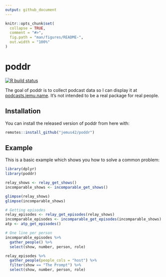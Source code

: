 ```yaml
---
output: github_document
---
```


<!-- README.md is generated from README.Rmd. Please edit that file -->

```r
knitr::opts_chunk$set(
  collapse = TRUE,
  comment = "#>",
  fig.path = "man/figures/README-",
  out.width = "100%"
)
```

# poddr

<!-- badges: start -->
[![R build status](https://github.com/jemus42/poddr/workflows/R-CMD-check/badge.svg)](https://github.com/jemus42/poddr/actions)
<!-- badges: end -->

The goal of poddr is to collect podcast data so I can display it at [podcasts.jemu.name](https://podcasts.jemu.name/). It's not intended to be a real package for real people.

## Installation

You can install the released version of poddr from here with:

``` r
remotes::install_github("jemus42/poddr")
```

## Example

This is a basic example which shows you how to solve a common problem:

```r
library(dplyr)
library(poddr)

relay_shows <- relay_get_shows()
incomparable_shows <- incomparable_get_shows()

glimpse(relay_shows)
glimpse(incomparable_shows)

# Getting episodes
relay_episodes <- relay_get_episodes(relay_shows)
incomparable_episodes <- incomparable_get_episodes(incomparable_shows)
atp <- atp_get_episodes()

# One line per person
incomparable_episodes %>%
  gather_people() %>%
  select(show, number, person, role)

relay_episodes %>%
  gather_people(people_cols = "host") %>%
  filter(show == "The Prompt") %>%
  select(show, number, person, role)
```

